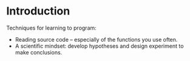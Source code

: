 # Introduction

Techniques for learning to program:

- Reading source code -- especially of the functions you use often.
- A scientific mindset: develop hypotheses and design experiment to make conclusions.

